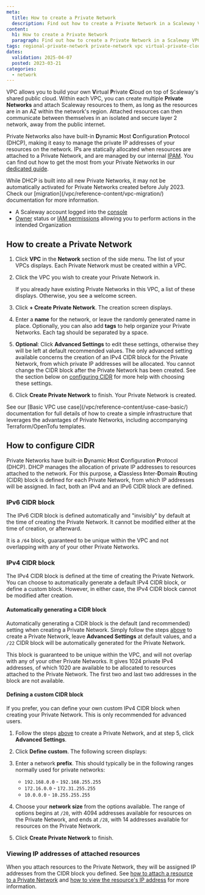 ```yaml
---
meta:
  title: How to create a Private Network
  description: Find out how to create a Private Network in a Scaleway VPC, and start building optimized, secure cloud infrastructures away from the public internet
content:
  h1: How to create a Private Network
  paragraph: Find out how to create a Private Network in a Scaleway VPC, and start building optimized, secure cloud infrastructures away from the public internet
tags: regional-private-network private-network vpc virtual-private-cloud region
dates:
  validation: 2025-04-07
  posted: 2023-03-21
categories:
  - network
---
```




VPC allows you to build your own **V**irtual **P**rivate **C**loud on top of Scaleway's shared public cloud. Within each VPC, you can create multiple **Private Networks** and attach Scaleway resources to them, as long as the resources are in an AZ within the network's region. Attached resources can then communicate between themselves in an isolated and secure layer 2 network, away from the public internet.

Private Networks also have built-in **D**ynamic **H**ost **C**onfiguration **P**rotocol (DHCP), making it easy to manage the private IP addresses of your resources on the network. IPs are statically allocated when resources are attached to a Private Network, and are managed by our internal [IPAM](/vpc/concepts/#ipam). You can find out how to get the most from your Private Networks in our [dedicated guide](/vpc/reference-content/getting-most-private-networks/).

<Message type="note">
While DHCP is built into all new Private Networks, it may not be automatically activated for Private Networks created before July 2023. Check our [migration](/vpc/reference-content/vpc-migration/) documentation for more information.
</Message>

<Requirements />

- A Scaleway account logged into the [console](https://console.scaleway.com)
- [Owner](/iam/concepts/#owner) status or [IAM permissions](/iam/concepts/#permission) allowing you to perform actions in the intended Organization

## How to create a Private Network

1. Click **VPC** in the **Network** section of the side menu. The list of your VPCs displays. Each Private Network must be created within a VPC.

2. Click the VPC you wish to create your Private Network in.

    If you already have existing Private Networks in this VPC, a list of these displays. Otherwise, you see a welcome screen.

3. Click **+ Create Private Network**. The creation screen displays.

    <Lightbox image={image} alt="A screen of the Scaleway console, showing the steps to create a Private Network: Enter a name, check the region, enter tags and (optionally) expand the Advanced Settings section" />

4. Enter a **name** for the network, or leave the randomly generated name in place. Optionally, you can also add **tags** to help organize your Private Networks. Each tag should be separated by a space.

    <PnNaming />

5. **Optional**: Click **Advanced Settings** to edit these settings, otherwise they will be left at default recommended values. The only advanced setting available concerns the creation of an IPv4 CIDR block for the Private Network, from which private IP addresses will be allocated. You cannot change the CIDR block after the Private Network has been created. See the section below on [configuring CIDR](#how-to-configure-cidr) for more help with choosing these settings.

6. Click **Create Private Network** to finish. Your Private Network is created.

<Message type="tip">
See our [Basic VPC use case](/vpc/reference-content/use-case-basic/) documentation for full details of how to create a simple infrastructure that leverages the advantages of Private Networks, including accompanying Terraform/OpenTofu templates.
</Message>

## How to configure CIDR

Private Networks have built-in **D**ynamic **H**ost **C**onfiguration **P**rotocol (DHCP). DHCP manages the allocation of private IP addresses to resources attached to the network. For this purpose, a **C**lassless **I**nter-**D**omain **R**outing (CIDR) block is defined for each Private Network, from which IP addresses will be assigned. In fact, both an IPv4 and an IPv6 CIDR block are defined.

### IPv6 CIDR block

The IPv6 CIDR block is defined automatically and "invisibly" by default at the time of creating the Private Network. It cannot be modified either at the time of creation, or afterward.

It is a `/64` block, guaranteed to be unique within the VPC and not overlapping with any of your other Private Networks.

### IPv4 CIDR block

The IPv4 CIDR block is defined at the time of creating the Private Network. You can choose to automatically generate a default IPv4 CIDR block, or define a custom block. However, in either case, the IPv4 CIDR block cannot be modified after creation.

#### Automatically generating a CIDR block

Automatically generating a CIDR block is the default (and recommended) setting when creating a Private Network. Simply follow the steps [above](#how-to-create-a-private-network) to create a Private Network, leave **Advanced Settings** at default values, and a `/22` CIDR block will be automatically generated for the Private Network.

This block is guaranteed to be unique within the VPC, and will not overlap with any of your other Private Networks. It gives 1024 private IPv4 addresses, of which 1020 are available to be allocated to resources attached to the Private Network. The first two and last two addresses in the block are not available.

#### Defining a custom CIDR block

If you prefer, you can define your own custom IPv4 CIDR block when creating your Private Network. This is only recommended for advanced users.

1. Follow the steps [above](#how-to-create-a-private-network) to create a Private Network, and at step 5, click **Advanced Settings**.

    <Lightbox image={image2} alt="The Advanced Settings section of the Create a Private Network screen in the Scaleway console. It shows the options to automatically generate a CIDR block for the subnet, or define your own." />

2. Click **Define custom**. The following screen displays:

    <Lightbox image={image3} alt="The Advanced Settings section of the Create a Private Network screen in the Scaleway console. The user is prompted to enter a prefix and a network size." />

3. Enter a network **prefix**. This should typically be in the following ranges normally used for private networks:
    - `192.168.0.0` - `192.168.255.255`
    - `172.16.0.0` - `172.31.255.255`
    - `10.0.0.0` - `10.255.255.255`

4. Choose your **network size** from the options available. The range of options begins at `/20`, with 4094 addresses available for resources on the Private Network, and ends at `/28`, with 14 addresses available for resources on the Private Network.

5. Click **Create Private Network** to finish.

### Viewing IP addresses of attached resources

When you attach resources to the Private Network, they will be assigned IP addresses from the CIDR block you defined. See [how to attach a resource to a Private Network](/vpc/how-to/attach-resources-to-pn/#how-to-attach-a-resource-to-a-private-network) and [how to view the resource's IP address](/vpc/how-to/attach-resources-to-pn/#how-to-view-the-resources-ip-address) for more information.


